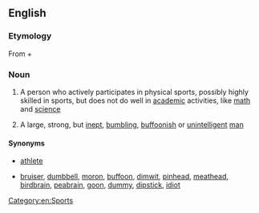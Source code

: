 ==English==

===Etymology===
From {{term|muscle}} + {{term|brain}}

===Noun===
{{en-noun}}

# {{context|US}} A person who actively participates in physical sports, possibly highly skilled in sports, but does not do well in [[academic]] activities, like [[math]] and [[science]]
# {{context|US|slang|pejorative}} A large, strong, but [[inept]], [[bumbling]], [[buffoon]]ish or [[unintelligent]] [[man]]

====Synonyms====
* {{sense|participant in physical sports}} [[athlete]]
* {{sense|idiot}} [[bruiser]], [[dumbbell]], [[moron]], [[buffoon]], [[dimwit]], [[pinhead]], [[meathead]], [[birdbrain]], [[peabrain]], [[goon]], [[dummy]], [[dipstick]], [[idiot]]

[[Category:en:Sports]]